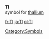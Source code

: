 '''Tl'''<br>{{chemistry}} symbol for [[thallium]]
[[Category:Symbols]]

[[fr:Tl]]
[[ja:Tl]]
[[pl:Tl]]